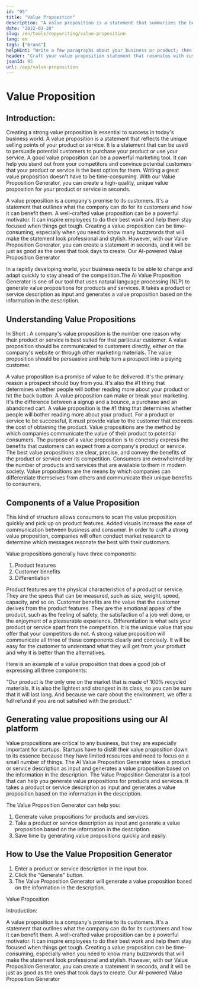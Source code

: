 ```yaml
---
id: "95"
title: "Value Proposition"
description: "A value proposition is a statement that summarizes the benefit that a customer will receive by using a particular product or service."
date: "2022-03-28"
slug: /en/tools/copywriting/value-proposition
lang: en
tags: ["Brand"]
helpHint: "Write a few paragraphs about your business or product; then we'll create a value proposition for it."
header: "Craft your value proposition statement that resonates with customers and drives sales."
jsonId: 95
url: /app/value-proposition
---
```


# Value Proposition

## Introduction:

Creating a strong value proposition is essential to success in today's business world. A value proposition is a statement that reflects the unique selling points of your product or service. It is a statement that can be used to persuade potential customers to purchase your product or use your service. A good value proposition can be a powerful marketing tool. It can help you stand out from your competitors and convince potential customers that your product or service is the best option for them. Writing a great value proposition doesn't have to be time-consuming. With our Value Proposition Generator, you can create a high-quality, unique value proposition for your product or service in seconds.

A value proposition is a company's promise to its customers. It's a statement that outlines what the company can do for its customers and how it can benefit them. A well-crafted value proposition can be a powerful motivator. It can inspire employees to do their best work and help them stay focused when things get tough. Creating a value proposition can be time-consuming, especially when you need to know many buzzwords that will make the statement look professional and stylish. However, with our Value Proposition Generator, you can create a statement in seconds, and it will be just as good as the ones that took days to create. Our AI-powered Value Proposition Generator

In a rapidly developing world, your business needs to be able to change and adapt quickly to stay ahead of the competition.The AI Value Proposition Generator is one of our tool that uses natural language processing (NLP) to generate value propositions for products and services. It takes a product or service description as input and generates a value proposition based on the information in the description.

## Understanding Value Propositions

In Short : A company's value proposition is the number one reason why their product or service is best suited for that particular customer. A value proposition should be communicated to customers directly, either on the company's website or through other marketing materials. The value proposition should be persuasive and help turn a prospect into a paying customer.

A value proposition is a promise of value to be delivered. It's the primary reason a prospect should buy from you. It's also the #1 thing that determines whether people will bother reading more about your product or hit the back button.
A value proposition can make or break your marketing. It's the difference between a signup and a bounce, a purchase and an abandoned cart. A value proposition is the #1 thing that determines whether people will bother reading more about your product.
For a product or service to be successful, it must provide value to the customer that exceeds the cost of obtaining the product. Value propositions are the method by which companies communicate the value of their product to potential consumers. The purpose of a value proposition is to concisely express the benefits that customers can expect from a company's product or service.
The best value propositions are clear, precise, and convey the benefits of the product or service over its competition. Consumers are overwhelmed by the number of products and services that are available to them in modern society. Value propositions are the means by which companies can differentiate themselves from others and communicate their unique benefits to consumers.

## Components of a Value Proposition

This kind of structure allows consumers to scan the value proposition quickly and pick up on product features. Added visuals increase the ease of communication between business and consumer. In order to craft a strong value proposition, companies will often conduct market research to determine which messages resonate the best with their customers.

Value propositions generally have three components:

1. Product features
2. Customer benefits
3. Differentiation

Product features are the physical characteristics of a product or service. They are the specs that can be measured, such as size, weight, speed, capacity, and so on. Customer benefits are the value that the customer derives from the product features. They are the emotional appeal of the product, such as the feeling of safety, the satisfaction of a job well done, or the enjoyment of a pleasurable experience. Differentiation is what sets your product or service apart from the competition. It is the unique value that you offer that your competitors do not.
A strong value proposition will communicate all three of these components clearly and concisely. It will be easy for the customer to understand what they will get from your product and why it is better than the alternatives.

Here is an example of a value proposition that does a good job of expressing all three components:

"Our product is the only one on the market that is made of 100% recycled materials. It is also the lightest and strongest in its class, so you can be sure that it will last long. And because we care about the environment, we offer a full refund if you are not satisfied with the product."

## Generating value propositions using our AI platform

Value propositions are critical to any business, but they are especially important for startups. Startups have to distill their value proposition down to its essence because they have limited resources and need to focus on a small number of things. The AI Value Proposition Generator takes a product or service description as input and generates a value proposition based on the information in the description.
The Value Proposition Generator is a tool that can help you generate value propositions for products and services. It takes a product or service description as input and generates a value proposition based on the information in the description.

The Value Proposition Generator can help you:

1. Generate value propositions for products and services.
2. Take a product or service description as input and generate a value proposition based on the information in the description.
3. Save time by generating value propositions quickly and easily.

## How to Use the Value Proposition Generator

1. Enter a product or service description in the input box.
2. Click the "Generate" button.
3. The Value Proposition Generator will generate a value proposition based on the information in the description.

Value Proposition

Introduction:

A value proposition is a company's promise to its customers. It's a statement that outlines what the company can do for its customers and how it can benefit them. A well-crafted value proposition can be a powerful motivator. It can inspire employees to do their best work and help them stay focused when things get tough. Creating a value proposition can be time-consuming, especially when you need to know many buzzwords that will make the statement look professional and stylish. However, with our Value Proposition Generator, you can create a statement in seconds, and it will be just as good as the ones that took days to create. Our AI-powered Value Proposition Generator
